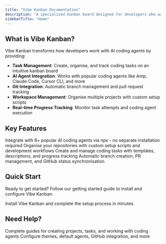 ```yaml
---
title: "Vibe Kanban Documentation"
description: "A specialised kanban board designed for developers who want to track and manage their coding tasks while working with AI coding agents. It provides seamless integration with various coding agents and helps you organise your development workflow efficiently."
sidebarTitle: "Home"
---
```


## What is Vibe Kanban?

Vibe Kanban transforms how developers work with AI coding agents by providing:

- **Task Management**: Create, organise, and track coding tasks on an intuitive kanban board
- **AI Agent Integration**: Works with popular coding agents like Amp, Claude Code, Cursor CLI, and more
- **Git Integration**: Automatic branch management and pull request tracking
- **Workspace Management**: Organise multiple projects with custom setup scripts
- **Real-time Progress Tracking**: Monitor task attempts and coding agent execution

## Key Features

<CardGroup cols={2}>
  <Card title="Multi-Agent Support" icon="robot" href="/supported-coding-agents">
    Integrate with 8+ popular AI coding agents via npx - no separate installation required
  </Card>

  <Card title="Project Management" icon="folder" href="/getting-started">
    Organise your repositories with custom setup scripts and development workflows
  </Card>

  <Card title="Task Tracking" icon="list-check" href="/getting-started">
    Create and manage coding tasks with templates, descriptions, and progress tracking
  </Card>

  <Card title="Git Integration" icon="code-branch" href="/getting-started">
    Automatic branch creation, PR management, and GitHub status synchronisation
  </Card>
</CardGroup>

## Quick Start

Ready to get started? Follow our getting started guide to install and configure Vibe Kanban:

<Card title="Get Started" icon="rocket" href="/getting-started">
  Install Vibe Kanban and complete the setup process in minutes
</Card>

## Need Help?

<CardGroup cols={2}>
  <Card title="User Guide" icon="book" href="/getting-started">
    Complete guides for creating projects, tasks, and working with coding agents
  </Card>

  <Card title="Settings" icon="gear" href="/configuration-customisation/global-settings">
    Configure themes, default agents, GitHub integration, and more
  </Card>
</CardGroup>
